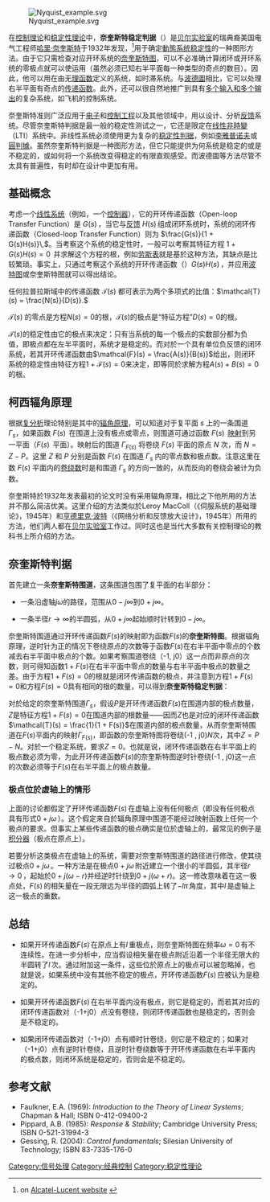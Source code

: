 {{noteTA
|1=zh-cn:闭环; zh-tw:閉迴路;
|2=zh-cn:开环; zh-tw:開迴路;
}}

[[File:Nyquist_example.svg|thumb]]

在[[控制理论|控制理论]]和[[稳定性理论|稳定性理论]]中，'''奈奎斯特稳定判据'''（{{lang-en|Nyquist stability criterion}}）是[[贝尔实验室|贝尔实验室]]的瑞典裔美国电气工程师[[哈里·奈奎斯特|哈里·奈奎斯特]]于1932年发现，<ref name="Nyquist">{{cite journal
  | last = Nyquist
  | first = H.
  | title = Regeneration Theory
  | journal = Bell System Tech. J.
  | volume = 11
  | issue = 1
  | pages = 126–147
  | publisher = American Tel. & Tel.
  | location = USA
  | date = January 1932
  | url = http://ieeexplore.ieee.org/xpl/articleDetails.jsp?arnumber=6773211
  | issn = 
  | doi = 10.1002/j.1538-7305.1932.tb02344.x
  | id = 
  | accessdate = December 5, 2012
  | archive-date = 2014-07-07
  | archive-url = https://web.archive.org/web/20140707214859/http://ieeexplore.ieee.org/xpl/articleDetails.jsp?arnumber=6773211
  | dead-url = no
  }} on [http://www.alcatel-lucent.com   Alcatel-Lucent website] {{Wayback|url=http://www.alcatel-lucent.com/ |date=20111126161631 }}</ref>用于确定[[動態系统|動態系统]][[稳定性判据|稳定性]]的一种图形方法。由于它只需检查对应开环系统的[[奈奎斯特图|奈奎斯特图]]，可以不必准确计算闭环或开环系统的零极点就可以使运用（虽然必须已知右半平面每一种类型的奇点的数目）。因此，他可以用在由无[[有理函數|理函数]]定义的系统，如时滞系统。与[[波德圖|波德圖]]相比，它可以处理右半平面有奇点的[[传递函数|传递函数]]。此外，还可以很自然地推广到具有[[MIMO|多个输入和多个输出]]的复杂系统，如飞机的控制系统。

奈奎斯特准则广泛应用于[[电子学|电子]]和[[控制工程|控制工程]]以及其他领域中，用以设计、分析[[反馈|反馈]]系统。尽管奈奎斯特判据是最一般的稳定性测试之一，它还是限定在[[線性系統|线性]][[时不变系统|非時變]]（LTI）系统中。非线性系统必须使用更为复杂的[[稳定性判据|稳定性判据]]，例如[[李雅普诺夫稳定性|李雅普诺夫]]或[[圓判據|圓判據]]。虽然奈奎斯特判据是一种图形方法，但它只能提供为何系统是稳定的或是不稳定的，或如何将一个系统改变得稳定的有限直观感受。而波德圖等方法尽管不太具有普遍性，有时却在设计中更加有用。

== 基础概念 ==

考虑一个[[线性系统|线性系统]]（例如，一个[[控制器|控制器]]），它的开环传递函数（Open-loop Transfer Function）是 <math>G(s)\,</math>，当它与[[反馈|反馈]] <math>H(s)\,</math>组成闭环系统时，系统的闭环传递函数（Closed-loop Transfer Function）则为 <math>\frac{G(s)}{1 + G(s)H(s)}\,</math>。当考察这个系统的稳定性时，一般可以考察其特征方程 <math>1 + G(s)H(s) = 0\,</math> 并求解这个方程的根，例如[[劳斯表|劳斯表]]就是基於这种方法，其缺点是比较繁琐。事实上，只通过考察这个系统的开环传递函数（{{lang|en|OLTF}}）<math>G(s)H(s)\,</math>，并应用[[波特图|波特图]]或奈奎斯特图就可以得出结论。

任何拉普拉斯域中的传递函数 <math>\mathcal{T}(s)</math> 都可表示为两个多项式的比值：<math>\mathcal{T}(s) = \frac{N(s)}{D(s)}.</math>

<math>\mathcal{T}(s)</math> 的零点是方程<math>N(s) = 0</math>的根，<math>\mathcal{T}(s)</math>的极点是“特征方程”<math>D(s) = 0</math>的根。

<math>\mathcal{T}(s)</math>的稳定性由它的极点来决定：只有当系统的每一个极点的实数部分都为负值，即极点都在左半平面时，系统才是稳定的。而对於一个具有单位负反馈的闭环系统，若其开环传递函数由<math>\mathcal{F}(s) = \frac{A(s)}{B(s)}</math>给出，则闭环系统的稳定性由特征方程<math>1 + \mathcal{F}(s) = 0</math>来决定，即等同於求解方程<math>A(s) + B(s) = 0</math>的根。

== 柯西辐角原理 ==
{{main|辐角原理}}
根据[[复分析|复分析]]理论特别是其中的[[辐角原理|辐角原理]]，可以知道对于复平面 <math>s</math> 上的一条围道 <math>\Gamma_s</math>，如果函数 <math>F(s)\,</math> 在围道上没有极点或零点，则围道可通过函数 <math>F(s)\,</math> [[映射|映射]]到另一平面（<math>F(s)\,</math> 平面）。映射后的围道 <math>\Gamma_{F(s)}</math> 将卷绕 <math>F(s)</math> 平面的原点 <math>N</math> 次，而 <math>N = Z - P</math>。这里 <math>Z</math> 和 <math>P</math> 分别是函数 <math>F(s)</math> 在围道 <math>\Gamma_s</math> 内的零点数和极点数。注意这里在数 <math>F(s)</math> 平面内的[[卷绕数|卷绕数]]时是和围道 <math>\Gamma_s</math> 的方向一致的，从而反向的卷绕会被计为负数。

奈奎斯特於1932年发表最初的论文时没有采用辐角原理，相比之下他所用的方法并不那么简洁优美。这里介绍的方法类似於Leroy MacColl（《伺服系统的基础理论》，1945年）和[[亨德里克·波特|亨德里克·波特]]（《网络分析和反馈放大设计》，1945年）所用的方法，他们两人都在[[贝尔实验室|贝尔实验室]]工作过。同时这也是当代大多数有关控制理论的教科书上所介绍的方法。

== 奈奎斯特判据 ==
首先建立一条'''奈奎斯特围道'''，这条围道包围了复平面的右半部分：

*一条沿虚轴<math>j\omega</math>的路径，范围从<math>0 - j\infty</math>到<math>0 + j\infty</math>。

*一条半径<math>r \to \infty</math>的半圆弧，从<math>0 + j\infty</math>起始顺时针转到<math>0 - j\infty</math>。

奈奎斯特围道通过开环传递函数<math>F(s)</math>的映射即为函数<math>F(s)</math>的'''奈奎斯特图'''。根据辐角原理，逆时针为正的情况下卷绕原点的次数等于函数<math>F(s)</math>在右半平面中零点的个数减去右半平面中极点的个数。如果考察围道卷绕（-1, j0）这一点而非原点的次数，则可得知函数<math>1 + F(s)</math>在右半平面中零点的数量与右半平面中极点的数量之差。由于方程<math>1 + F(s) = 0</math>的根就是闭环传递函数的极点，并注意到方程<math>1 + F(s) = 0</math>和方程<math>F(s) = 0</math>具有相同的根的数量，可以得到'''奈奎斯特稳定判据'''：

对於给定的奈奎斯特围道<math>\Gamma_s</math>，假设<math>P</math>是开环传递函数<math>F(s)</math>在围道内部的极点数量，<math>Z</math>是特征方程<math>1 + F(s) = 0</math>在围道内部的根数量——因而<math>Z</math>也是对应的闭环传递函数<math>\mathcal{T}(s) = \frac{1}{1 + F(s)}</math>在围道内部的极点数量，从而奈奎斯特围道在<math>F(s)</math>平面内的映射<math>\Gamma_{F(s)}</math>，即函数的奈奎斯特图将卷绕(-1 , j0)<math>N</math>次，其中<math>Z = P - N</math>。对於一个稳定系统，要求<math>Z = 0</math>。也就是说，闭环传递函数在右半平面上的极点数必须为零，为此开环传递函数<math>F(s)</math>的奈奎斯特图逆时针卷绕(-1 , j0)这一点的次数必须等于<math>F(s)</math>在右半平面上的极点数量。

=== 极点位於虚轴上的情形 ===

上面的讨论都假定了开环传递函数<math>F(s)\,</math>在虚轴上没有任何极点（即没有任何极点具有形式<math>0 + j\omega\,</math>）。这个假定来自於辐角原理中围道不能经过映射函数上任何一个极点的要求。但事实上某些传递函数的极点确实是位於虚轴上的，最常见的例子是[[积分器|积分器]]（极点在原点上）。

若要分析这类极点在虚轴上的系统，需要对奈奎斯特围道的路径进行修改，使其绕过极点<math>0 + j\omega\,</math>。一种方法是在极点<math>0 + j\omega\,</math>附近建立一个很小的半圆弧，其半径<math>r\to 0\,</math>，起始於<math>0 + j (\omega-r)</math>并经逆时针绕到<math>0 + j (\omega+  r)</math>。这一修改意味着在这一极点处，<math>F(s)\,</math>的相矢量在一段无限远为半径的圆弧上转了<math>-l\pi\,</math>角度，其中<math>l\,</math>是虚轴上这一极点的重数。

== 总结 ==

*如果开环传递函数<math>F(s)\,</math>在原点上有<math>l\,</math>重极点，则奈奎斯特图在频率<math>\omega = 0\,</math>有不连续性。在进一步分析中，应当假设相矢量在极点附近沿着一个半径无限大的半圆转了<math>l\,</math>次。通过附加这一条件，这些位於原点上的极点可以被忽略掉，也就是说，如果系统中没有其他不稳定的极点，开环传递函数<math>F(s)\,</math>应被认为是稳定的。

*如果开环传递函数<math>F(s)\,</math>在右半平面内没有极点，则它是稳定的，而若其对应的闭环传递函数对（-1+j0）点没有卷绕，则闭环传递函数也是稳定的，否则会是不稳定的。

*如果闭环传递函数对（-1+j0）点有顺时针卷绕，则它是不稳定的；如果对（-1+j0）点有逆时针卷绕，且逆时针卷绕数等于开环传递函数在右半平面内的极点数，则闭环系统是稳定的，否则会是不稳定的。

== 参考文献 ==
{{refbegin|2}}
*Faulkner, E.A. (1969): ''Introduction to the Theory of Linear Systems''; Chapman & Hall; ISBN 0-412-09400-2
*Pippard, A.B. (1985): ''Response & Stability''; Cambridge University Press; ISBN 0-521-31994-3
*Gessing, R. (2004): ''Control fundamentals''; Silesian University of Technology; ISBN 83-7335-176-0
{{refend}}

[[Category:信号处理|Category:信号处理]]
[[Category:经典控制|Category:经典控制]]
[[Category:稳定性理论|Category:稳定性理论]]